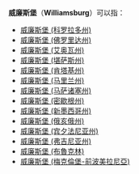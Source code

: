 {{NoteTA
|G1=地名
|1=zh-cn:弗吉尼亚; zh-tw:維吉尼亞; zh-hk:維珍尼亞;
}}
'''威廉斯堡'''（'''Williamsburg'''）可以指：
*[[威廉斯堡_(科罗拉多州)|威廉斯堡 (科罗拉多州)]]
*[[威廉斯堡_(佛罗里达州)|威廉斯堡 (佛罗里达州)]]
*[[威廉斯堡_(艾奥瓦州)|威廉斯堡 (艾奥瓦州)]]
*[[威廉斯堡_(堪萨斯州)|威廉斯堡 (堪萨斯州)]]
*[[威廉斯堡_(肯塔基州)|威廉斯堡 (肯塔基州)]]
*[[威廉斯堡_(马里兰州)|威廉斯堡 (马里兰州)]]
*[[威廉斯堡_(马萨诸塞州)|威廉斯堡 (马萨诸塞州)]]
*[[威廉斯堡_(密歇根州)|威廉斯堡 (密歇根州)]]
*[[威廉斯堡_(新墨西哥州)|威廉斯堡 (新墨西哥州)]]
*[[威廉斯堡_(俄亥俄州)|威廉斯堡 (俄亥俄州)]]
*[[威廉斯堡_(宾夕法尼亚州)|威廉斯堡 (宾夕法尼亚州)]]
*[[威廉斯堡_(弗吉尼亚州)|威廉斯堡 (弗吉尼亚州)]]
*[[威廉斯堡_(布魯克林)|威廉斯堡 (布魯克林)]]
*[[威廉斯堡_(梅克倫堡-前波美拉尼亞)|威廉斯堡 (梅克倫堡-前波美拉尼亞)]]
{{disambig|W|Cat=四字地名消歧义}}